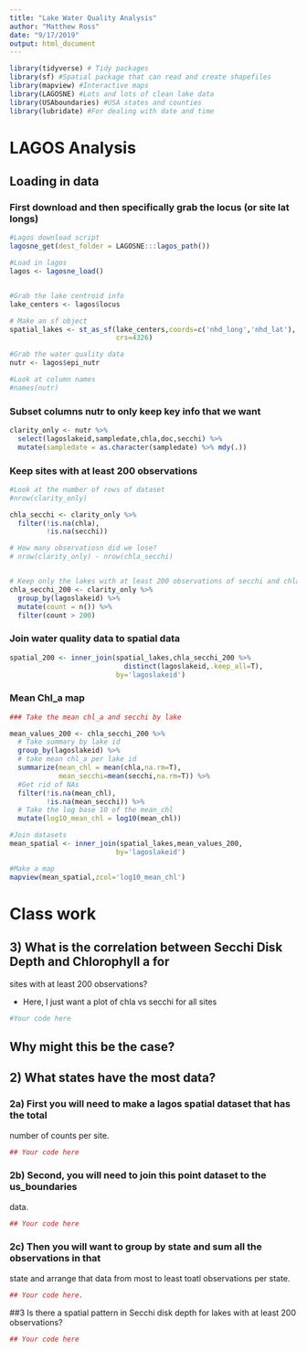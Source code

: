 ```yaml
---
title: "Lake Water Quality Analysis"
author: "Matthew Ross"
date: "9/17/2019"
output: html_document
---
```




```r
library(tidyverse) # Tidy packages
library(sf) #Spatial package that can read and create shapefiles 
library(mapview) #Interactive maps
library(LAGOSNE) #Lots and lots of clean lake data
library(USAboundaries) #USA states and counties
library(lubridate) #For dealing with date and time
```


# LAGOS Analysis


## Loading in data


### First download and then specifically grab the locus (or site lat longs)
```r
#Lagos download script
lagosne_get(dest_folder = LAGOSNE:::lagos_path())

#Load in lagos
lagos <- lagosne_load()


#Grab the lake centroid info
lake_centers <- lagos$locus

# Make an sf object 
spatial_lakes <- st_as_sf(lake_centers,coords=c('nhd_long','nhd_lat'),
                          crs=4326)

#Grab the water quality data
nutr <- lagos$epi_nutr

#Look at column names
#names(nutr)
```

### Subset columns nutr to only keep key info that we want


```r
clarity_only <- nutr %>%
  select(lagoslakeid,sampledate,chla,doc,secchi) %>%
  mutate(sampledate = as.character(sampledate) %>% mdy(.))

```


### Keep sites with at least 200 observations 

```r

#Look at the number of rows of dataset
#nrow(clarity_only)

chla_secchi <- clarity_only %>%
  filter(!is.na(chla),
         !is.na(secchi))

# How many observatiosn did we lose?
# nrow(clarity_only) - nrow(chla_secchi)


# Keep only the lakes with at least 200 observations of secchi and chla
chla_secchi_200 <- clarity_only %>%
  group_by(lagoslakeid) %>%
  mutate(count = n()) %>%
  filter(count > 200)


```


### Join water quality data to spatial data

```r
spatial_200 <- inner_join(spatial_lakes,chla_secchi_200 %>%
                            distinct(lagoslakeid,.keep_all=T),
                          by='lagoslakeid')


```

### Mean Chl_a map

```r
### Take the mean chl_a and secchi by lake

mean_values_200 <- chla_secchi_200 %>%
  # Take summary by lake id
  group_by(lagoslakeid) %>%
  # take mean chl_a per lake id
  summarize(mean_chl = mean(chla,na.rm=T),
            mean_secchi=mean(secchi,na.rm=T)) %>%
  #Get rid of NAs
  filter(!is.na(mean_chl),
         !is.na(mean_secchi)) %>%
  # Take the log base 10 of the mean_chl
  mutate(log10_mean_chl = log10(mean_chl))

#Join datasets
mean_spatial <- inner_join(spatial_lakes,mean_values_200,
                          by='lagoslakeid') 

#Make a map
mapview(mean_spatial,zcol='log10_mean_chl')
```


# Class work

## 3) What is the correlation between Secchi Disk Depth and Chlorophyll a for
sites with at least 200 observations?

- Here, I just want a plot of chla vs secchi for all sites 

```r
#Your code here


```


## Why might this be the case? 


## 2) What states have the most data? 

### 2a) First you will need to make a lagos spatial dataset that has the total 
number of counts per site.

```r

## Your code here
```


### 2b) Second, you will need to join this point dataset to the us_boundaries 
data. 

```r
## Your code here
```


### 2c) Then you will want to group by state and sum all the observations in that
state and arrange that data from most to least toatl observations per state. 

```r
## Your code here. 
```

##3 Is there a spatial pattern in Secchi disk depth for lakes with at least 200 
observations?

```r
## Your code here

```


